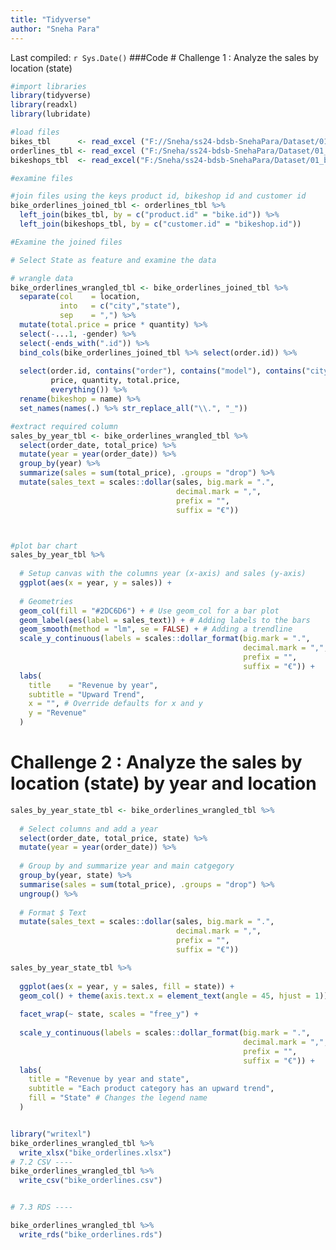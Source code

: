 ```yaml
---
title: "Tidyverse"
author: "Sneha Para"
---
```


Last compiled: `r Sys.Date()`
###Code
# Challenge 1 : Analyze the sales by location (state)

```r

#import libraries
library(tidyverse)
library(readxl)
library(lubridate)

#load files
bikes_tbl      <- read_excel ("F://Sneha/ss24-bdsb-SnehaPara/Dataset/01_bike_sales/01_raw_data/bikes.xlsx") 
orderlines_tbl <- read_excel ("F:/Sneha/ss24-bdsb-SnehaPara/Dataset/01_bike_sales/01_raw_data/orderlines.xlsx") 
bikeshops_tbl  <- read_excel("F:/Sneha/ss24-bdsb-SnehaPara/Dataset/01_bike_sales/01_raw_data/bikeshops.xlsx") 

#examine files

#join files using the keys product id, bikeshop id and customer id
bike_orderlines_joined_tbl <- orderlines_tbl %>%
  left_join(bikes_tbl, by = c("product.id" = "bike.id")) %>%
  left_join(bikeshops_tbl, by = c("customer.id" = "bikeshop.id"))

#Examine the joined files 

# Select State as feature and examine the data 

# wrangle data 
bike_orderlines_wrangled_tbl <- bike_orderlines_joined_tbl %>%
  separate(col    = location,
           into   = c("city","state"),
           sep    = ",") %>%
  mutate(total.price = price * quantity) %>%
  select(-...1, -gender) %>%
  select(-ends_with(".id")) %>%
  bind_cols(bike_orderlines_joined_tbl %>% select(order.id)) %>% 
  
  select(order.id, contains("order"), contains("model"), contains("city"),state,
         price, quantity, total.price,
         everything()) %>%
  rename(bikeshop = name) %>%
  set_names(names(.) %>% str_replace_all("\\.", "_"))

#extract required column
sales_by_year_tbl <- bike_orderlines_wrangled_tbl %>%
  select(order_date, total_price) %>%
  mutate(year = year(order_date)) %>%
  group_by(year) %>% 
  summarize(sales = sum(total_price), .groups = "drop") %>%
  mutate(sales_text = scales::dollar(sales, big.mark = ".", 
                                     decimal.mark = ",", 
                                     prefix = "", 
                                     suffix = "€"))



#plot bar chart
sales_by_year_tbl %>%
  
  # Setup canvas with the columns year (x-axis) and sales (y-axis)
  ggplot(aes(x = year, y = sales)) +
  
  # Geometries
  geom_col(fill = "#2DC6D6") + # Use geom_col for a bar plot
  geom_label(aes(label = sales_text)) + # Adding labels to the bars
  geom_smooth(method = "lm", se = FALSE) + # Adding a trendline
  scale_y_continuous(labels = scales::dollar_format(big.mark = ".", 
                                                    decimal.mark = ",", 
                                                    prefix = "", 
                                                    suffix = "€")) +
  labs(
    title    = "Revenue by year",
    subtitle = "Upward Trend",
    x = "", # Override defaults for x and y
    y = "Revenue"
  )

```

# Challenge 2 : Analyze the sales by location (state) by year and location 

```r
sales_by_year_state_tbl <- bike_orderlines_wrangled_tbl %>%
  
  # Select columns and add a year
  select(order_date, total_price, state) %>%
  mutate(year = year(order_date)) %>%
  
  # Group by and summarize year and main catgegory
  group_by(year, state) %>%
  summarise(sales = sum(total_price), .groups = "drop") %>%
  ungroup() %>%
  
  # Format $ Text
  mutate(sales_text = scales::dollar(sales, big.mark = ".", 
                                     decimal.mark = ",", 
                                     prefix = "", 
                                     suffix = "€"))

sales_by_year_state_tbl %>%
  
  ggplot(aes(x = year, y = sales, fill = state)) +
  geom_col() + theme(axis.text.x = element_text(angle = 45, hjust = 1)) +
  
  facet_wrap(~ state, scales = "free_y") +
  
  scale_y_continuous(labels = scales::dollar_format(big.mark = ".", 
                                                    decimal.mark = ",", 
                                                    prefix = "", 
                                                    suffix = "€")) +
  labs(
    title = "Revenue by year and state",
    subtitle = "Each product category has an upward trend",
    fill = "State" # Changes the legend name
  )


library("writexl")
bike_orderlines_wrangled_tbl %>%
  write_xlsx("bike_orderlines.xlsx")
# 7.2 CSV ----
bike_orderlines_wrangled_tbl %>% 
  write_csv("bike_orderlines.csv")


# 7.3 RDS ----

bike_orderlines_wrangled_tbl %>% 
  write_rds("bike_orderlines.rds")

```
